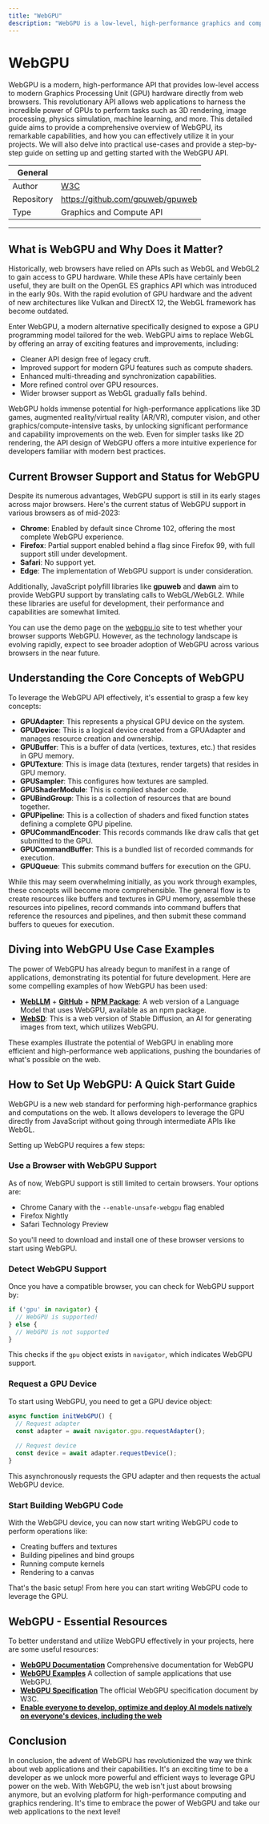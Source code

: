 ```yaml
---
title: "WebGPU"
description: "WebGPU is a low-level, high-performance graphics and compute API for the web. Its compute capabilities have significant implications for AI applications on the web."
---
```


# WebGPU

WebGPU is a modern, high-performance API that provides low-level access to modern Graphics Processing Unit (GPU) hardware directly from web browsers. This revolutionary API allows web applications to harness the incredible power of GPUs to perform tasks such as 3D rendering, image processing, physics simulation, machine learning, and more. This detailed guide aims to provide a comprehensive overview of WebGPU, its remarkable capabilities, and how you can effectively utilize it in your projects. We will also delve into practical use-cases and provide a step-by-step guide on setting up and getting started with the WebGPU API.

| General  |  |
| --- | --- |
| Author | [W3C](https://www.w3.org/) |
| Repository | https://github.com/gpuweb/gpuweb |
| Type | Graphics and Compute API |
---

## **What is WebGPU and Why Does it Matter?**

Historically, web browsers have relied on APIs such as WebGL and WebGL2 to gain access to GPU hardware. While these APIs have certainly been useful, they are built on the OpenGL ES graphics API which was introduced in the early 90s. With the rapid evolution of GPU hardware and the advent of new architectures like Vulkan and DirectX 12, the WebGL framework has become outdated.

Enter WebGPU, a modern alternative specifically designed to expose a GPU programming model tailored for the web. WebGPU aims to replace WebGL by offering an array of exciting features and improvements, including:

* Cleaner API design free of legacy cruft.
* Improved support for modern GPU features such as compute shaders.
* Enhanced multi-threading and synchronization capabilities.
* More refined control over GPU resources.
* Wider browser support as WebGL gradually falls behind.

WebGPU holds immense potential for high-performance applications like 3D games, augmented reality/virtual reality (AR/VR), computer vision, and other graphics/compute-intensive tasks, by unlocking significant performance and capability improvements on the web. Even for simpler tasks like 2D rendering, the API design of WebGPU offers a more intuitive experience for developers familiar with modern best practices.


## **Current Browser Support and Status for WebGPU**

Despite its numerous advantages, WebGPU support is still in its early stages across major browsers. Here's the current status of WebGPU support in various browsers as of mid-2023:

* **Chrome**: Enabled by default since Chrome 102, offering the most complete WebGPU experience.
* **Firefox**: Partial support enabled behind a flag since Firefox 99, with full support still under development.
* **Safari**: No support yet.
* **Edge**: The implementation of WebGPU support is under consideration.

Additionally, JavaScript polyfill libraries like **gpuweb** and **dawn** aim to provide WebGPU support by translating calls to WebGL/WebGL2. While these libraries are useful for development, their performance and capabilities are somewhat limited.

You can use the demo page on the [webgpu.io](http://webgpu.io/) site to test whether your browser supports WebGPU. However, as the technology landscape is evolving rapidly, expect to see broader adoption of WebGPU across various browsers in the near future.


## **Understanding the Core Concepts of WebGPU**

To leverage the WebGPU API effectively, it's essential to grasp a few key concepts:

* **GPUAdapter**: This represents a physical GPU device on the system.
* **GPUDevice**: This is a logical device created from a GPUAdapter and manages resource creation and ownership.
* **GPUBuffer**: This is a buffer of data (vertices, textures, etc.) that resides in GPU memory.
* **GPUTexture**: This is image data (textures, render targets) that resides in GPU memory.
* **GPUSampler**: This configures how textures are sampled.
* **GPUShaderModule**: This is compiled shader code.
* **GPUBindGroup**: This is a collection of resources that are bound together.
* **GPUPipeline**: This is a collection of shaders and fixed function states defining a complete GPU pipeline.
* **GPUCommandEncoder**: This records commands like draw calls that get submitted to the GPU.
* **GPUCommandBuffer**: This is a bundled list of recorded commands for execution.
* **GPUQueue**: This submits command buffers for execution on the GPU.

While this may seem overwhelming initially, as you work through examples, these concepts will become more comprehensible. The general flow is to create resources like buffers and textures in GPU memory, assemble these resources into pipelines, record commands into command buffers that reference the resources and pipelines, and then submit these command buffers to queues for execution.


## **Diving into WebGPU Use Case Examples**

The power of WebGPU has already begun to manifest in a range of applications, demonstrating its potential for future development. Here are some compelling examples of how WebGPU has been used:

* **[WebLLM](https://webllm.mlc.ai/)** + **[GitHub](https://github.com/mlc-ai/web-llm/tree/main)** + **[NPM Package](https://npmjs.com/package/@mlc-ai/web-llm)**: A web version of a Language Model that uses WebGPU, available as an npm package.
* **[WebSD](https://websd.mlc.ai/)**: This is a web version of Stable Diffusion, an AI for generating images from text, which utilizes WebGPU.

These examples illustrate the potential of WebGPU in enabling more efficient and high-performance web applications, pushing the boundaries of what's possible on the web.

## **How to Set Up WebGPU: A Quick Start Guide**

WebGPU is a new web standard for performing high-performance graphics and computations on the web. It allows developers to leverage the GPU directly from JavaScript without going through intermediate APIs like WebGL.

Setting up WebGPU requires a few steps:


### **Use a Browser with WebGPU Support**

As of now, WebGPU support is still limited to certain browsers. Your options are:

* Chrome Canary with the `--enable-unsafe-webgpu` flag enabled
* Firefox Nightly
* Safari Technology Preview

So you'll need to download and install one of these browser versions to start using WebGPU.


### **Detect WebGPU Support**

Once you have a compatible browser, you can check for WebGPU support by:

```js
if ('gpu' in navigator) {
  // WebGPU is supported!
} else {
  // WebGPU is not supported
}
```

This checks if the `gpu` object exists in `navigator`, which indicates WebGPU support.


### **Request a GPU Device**

To start using WebGPU, you need to get a GPU device object:

```js
async function initWebGPU() {
  // Request adapter
  const adapter = await navigator.gpu.requestAdapter();
  
  // Request device
  const device = await adapter.requestDevice();
}
```

This asynchronously requests the GPU adapter and then requests the actual WebGPU device.

### **Start Building WebGPU Code**

With the WebGPU device, you can now start writing WebGPU code to perform operations like:

* Creating buffers and textures
* Building pipelines and bind groups
* Running compute kernels
* Rendering to a canvas

That's the basic setup! From here you can start writing WebGPU code to leverage the GPU.


## **WebGPU - Essential Resources**

To better understand and utilize WebGPU effectively in your projects, here are some useful resources:

* **[WebGPU Documentation](https://gpuweb.github.io/gpuweb)** Comprehensive documentation for WebGPU
* **[WebGPU Examples](https://github.com/austinEng/webgpu-samples)** A collection of sample applications that use WebGPU.
* **[WebGPU Specification](https://w3.org/TR/webgpu)** The official WebGPU specification document by W3C.
* **[Enable everyone to develop, optimize and deploy AI models natively on everyone's devices, including the web](https://github.com/mlc-ai/mlc-llm)**

## **Conclusion**

In conclusion, the advent of WebGPU has revolutionized the way we think about web applications and their capabilities. It's an exciting time to be a developer as we unlock more powerful and efficient ways to leverage GPU power on the web. With WebGPU, the web isn't just about browsing anymore, but an evolving platform for high-performance computing and graphics rendering. It's time to embrace the power of WebGPU and take our web applications to the next level!
